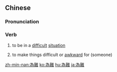 {{also|为难}}
==Chinese==
{{zh-forms|s=为难}}

===Pronunciation===
{{zh-pron
|m=wéinán
|c=wai4 naan4
|h=pfs=vì-nàn
|mn=ûi-lân
|ma=Zh-wéinán.ogg
|cat=v
}}

===Verb===
{{zh-verb}}

# to be in a [[difficult]] [[situation]]
#: {{zh-x|我 覺{jué}得{de} 很 '''為{wéi}難'''。|I feel '''conflicted'''.}}
# to make things difficult or [[awkward]] for (someone)
#: {{zh-x|他 處{chù}處{chù} '''為{wéi}難''' 我。|He's always '''putting me in awkward situations'''.}}

{{zh-cat|Intermediate}}

[[zh-min-nan:為難]]
[[ko:為難]]
[[hu:為難]]
[[ja:為難]]